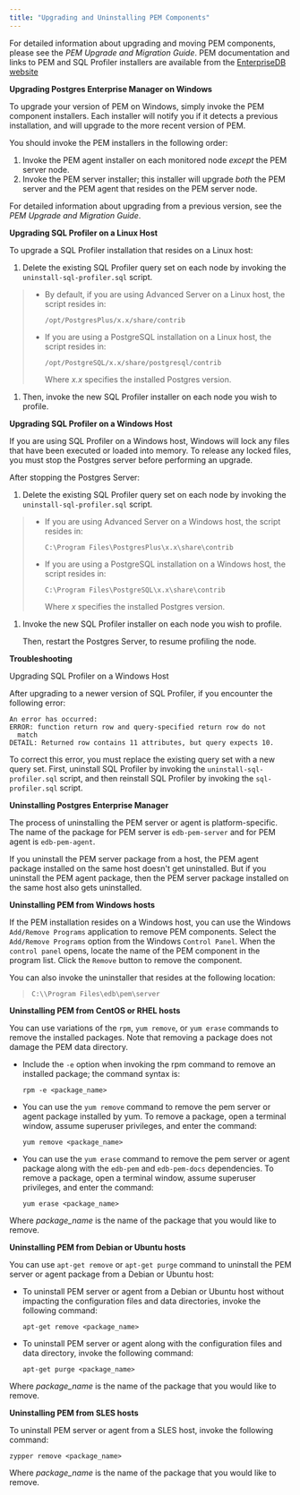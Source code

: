 ```yaml
---
title: "Upgrading and Uninstalling PEM Components"
---
```


For detailed information about upgrading and moving PEM components, please see the *PEM Upgrade and Migration Guide*. PEM documentation and links to PEM and SQL Profiler installers are available from the [EnterpriseDB website](https://www.enterprisedb.com/resources/product-documentation)

**Upgrading Postgres Enterprise Manager on Windows**

To upgrade your version of PEM on Windows, simply invoke the PEM component installers. Each installer will notify you if it detects a previous installation, and will upgrade to the more recent version of PEM.

You should invoke the PEM installers in the following order:

1.  Invoke the PEM agent installer on each monitored node *except* the PEM server node.
2.  Invoke the PEM server installer; this installer will upgrade *both* the PEM server and the PEM agent that resides on the PEM server node.

For detailed information about upgrading from a previous version, see the *PEM Upgrade and Migration Guide*.

**Upgrading SQL Profiler on a Linux Host**

To upgrade a SQL Profiler installation that resides on a Linux host:

1.  Delete the existing SQL Profiler query set on each node by invoking the `uninstall-sql-profiler.sql` script.

> -   By default, if you are using Advanced Server on a Linux host, the script resides in:
>
>     `/opt/PostgresPlus/x.x/share/contrib`
>
> -   If you are using a PostgreSQL installation on a Linux host, the script resides in:
>
>     `/opt/PostgreSQL/x.x/share/postgresql/contrib`
>
>     Where *x.x* specifies the installed Postgres version.

1.  Then, invoke the new SQL Profiler installer on each node you wish to profile.

**Upgrading SQL Profiler on a Windows Host**

If you are using SQL Profiler on a Windows host, Windows will lock any files that have been executed or loaded into memory. To release any locked files, you must stop the Postgres server before performing an upgrade.

After stopping the Postgres Server:

1.  Delete the existing SQL Profiler query set on each node by invoking the `uninstall-sql-profiler.sql` script.

> -   If you are using Advanced Server on a Windows host, the script resides in:
>
>     `C:\Program Files\PostgresPlus\x.x\share\contrib`
>
> -   If you are using a PostgreSQL installation on a Windows host, the script resides in:
>
>     `C:\Program Files\PostgreSQL\x.x\share\contrib`
>
>     Where *x* specifies the installed Postgres version.

1.  Invoke the new SQL Profiler installer on each node you wish to profile.

    Then, restart the Postgres Server, to resume profiling the node.

**Troubleshooting**

Upgrading SQL Profiler on a Windows Host

After upgrading to a newer version of SQL Profiler, if you encounter the following error:

```
An error has occurred:
ERROR: function return row and query-specified return row do not
  match
DETAIL: Returned row contains 11 attributes, but query expects 10.
```

To correct this error, you must replace the existing query set with a new query set. First, uninstall SQL Profiler by invoking the `uninstall-sql-profiler.sql` script, and then reinstall SQL Profiler by invoking the `sql-profiler.sql` script.

**Uninstalling Postgres Enterprise Manager**

The process of uninstalling the PEM server or agent is platform-specific. The name of the package for PEM server is `edb-pem-server` and for PEM agent is `edb-pem-agent`.

If you uninstall the PEM server package from a host, the PEM agent package installed on the same host doesn't get uninstalled. But if you uninstall the PEM agent package, then the PEM server package installed on the same host also gets uninstalled.

**Uninstalling PEM from Windows hosts**

If the PEM installation resides on a Windows host, you can use the Windows `Add/Remove Programs` application to remove PEM components. Select the `Add/Remove Programs` option from the Windows `Control Panel`. When the `control panel` opens, locate the name of the PEM component in the program list. Click the `Remove` button to remove the component.

You can also invoke the uninstaller that resides at the following location:

> `C:\\Program Files\edb\pem\server`

**Uninstalling PEM from CentOS or RHEL hosts**

You can use variations of the `rpm`, `yum remove`, or `yum erase` commands to remove the installed packages. Note that removing a package does not damage the PEM data directory.

-   Include the `-e` option when invoking the rpm command to remove an installed package; the command syntax is:

    `rpm -e <package_name>`

-   You can use the `yum remove` command to remove the pem server or agent package installed by yum. To remove a package, open a terminal window, assume superuser privileges, and enter the command:

    `yum remove <package_name>`

-   You can use the `yum erase` command to remove the pem server or agent package along with the `edb-pem` and `edb-pem-docs` dependencies. To remove a package, open a terminal window, assume superuser privileges, and enter the command:

    `yum erase <package_name>`

Where *package_name* is the name of the package that you would like to remove.

**Uninstalling PEM from Debian or Ubuntu hosts**

You can use `apt-get remove` or `apt-get purge` command to uninstall the PEM server or agent package from a Debian or Ubuntu host:

-   To uninstall PEM server or agent from a Debian or Ubuntu host without impacting the configuration files and data directories, invoke the following command:

    `apt-get remove <package_name>`

-   To uninstall PEM server or agent along with the configuration files and data directory, invoke the following command:

    `apt-get purge <package_name>`

Where *package_name* is the name of the package that you would like to remove.

**Uninstalling PEM from SLES hosts**

To uninstall PEM server or agent from a SLES host, invoke the following command:

`zypper remove <package_name>`

Where *package_name* is the name of the package that you would like to remove.
